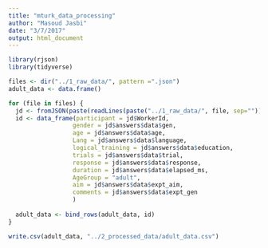 ```yaml
---
title: "mturk_data_processing"
author: "Masoud Jasbi"
date: "3/7/2017"
output: html_document
---
```


```r
library(rjson)
library(tidyverse)
```

```r
files <- dir("../1_raw_data/", pattern =".json")
adult_data <- data.frame()

for (file in files) {
  jd <- fromJSON(paste(readLines(paste("../1_raw_data/", file, sep="")), collapse=""))
  id <- data_frame(participant = jd$WorkerId,
                  gender = jd$answers$data$gen,
                  age = jd$answers$data$age,
                  Lang = jd$answers$data$language,
                  logical_training = jd$answers$data$education,
                  trials = jd$answers$data$trial,
                  response = jd$answers$data$response,
                  duration = jd$answers$data$elapsed_ms,
                  AgeGroup = "adult",
                  aim = jd$answers$data$expt_aim,
                  comments = jd$answers$data$expt_gen
                  )
  
  adult_data <- bind_rows(adult_data, id)
}

write.csv(adult_data, "../2_processed_data/adult_data.csv")
```

